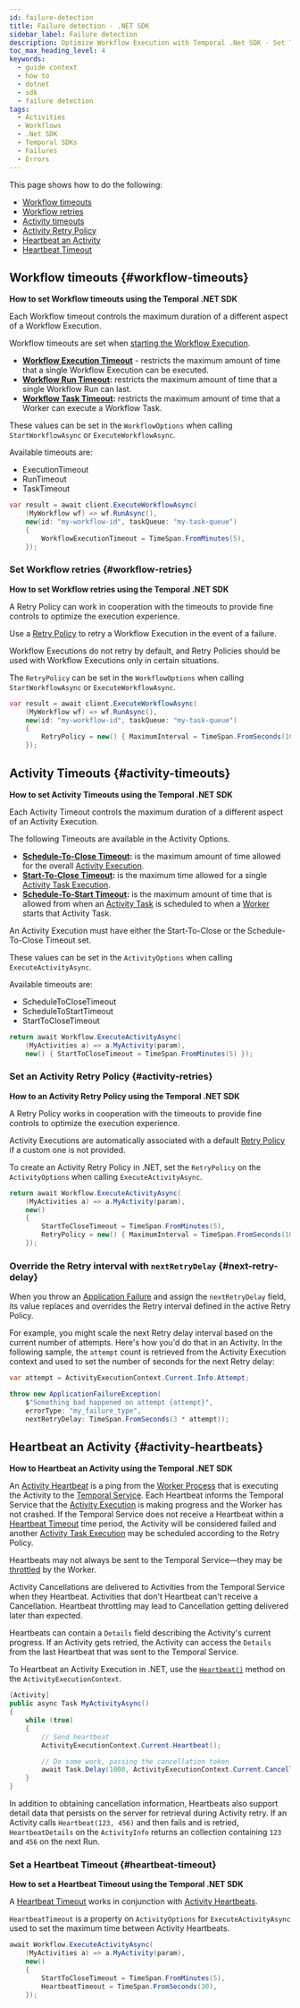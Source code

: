 ```yaml
---
id: failure-detection
title: Failure detection - .NET SDK
sidebar_label: Failure detection
description: Optimize Workflow Execution with Temporal .Net SDK - Set Timeouts, Retry Policies, and manage Activity Heartbeats efficiently.
toc_max_heading_level: 4
keywords:
  - guide context
  - how to
  - dotnet
  - sdk
  - failure detection
tags:
  - Activities
  - Workflows
  - .Net SDK
  - Temporal SDKs
  - Failures
  - Errors
---
```


This page shows how to do the following:

- [Workflow timeouts](#workflow-timeouts)
- [Workflow retries](#workflow-retries)
- [Activity timeouts](#activity-timeouts)
- [Activity Retry Policy](#activity-retries)
- [Heartbeat an Activity](#activity-heartbeats)
- [Heartbeat Timeout](#heartbeat-timeout)

## Workflow timeouts {#workflow-timeouts}

**How to set Workflow timeouts using the Temporal .NET SDK**

Each Workflow timeout controls the maximum duration of a different aspect of a Workflow Execution.

Workflow timeouts are set when [starting the Workflow Execution](#workflow-timeouts).

- **[Workflow Execution Timeout](/encyclopedia/detecting-workflow-failures#workflow-execution-timeout)** - restricts the maximum amount of time that a single Workflow Execution can be executed.
- **[Workflow Run Timeout](/encyclopedia/detecting-workflow-failures#workflow-run-timeout):** restricts the maximum amount of time that a single Workflow Run can last.
- **[Workflow Task Timeout](/encyclopedia/detecting-workflow-failures#workflow-task-timeout):** restricts the maximum amount of time that a Worker can execute a Workflow Task.

These values can be set in the `WorkflowOptions` when calling `StartWorkflowAsync` or `ExecuteWorkflowAsync`.

Available timeouts are:

- ExecutionTimeout
- RunTimeout
- TaskTimeout

```csharp
var result = await client.ExecuteWorkflowAsync(
    (MyWorkflow wf) => wf.RunAsync(),
    new(id: "my-workflow-id", taskQueue: "my-task-queue")
    {
        WorkflowExecutionTimeout = TimeSpan.FromMinutes(5),
    });
```

### Set Workflow retries {#workflow-retries}

**How to set Workflow retries using the Temporal .NET SDK**

A Retry Policy can work in cooperation with the timeouts to provide fine controls to optimize the execution experience.

Use a [Retry Policy](/encyclopedia/retry-policies) to retry a Workflow Execution in the event of a failure.

Workflow Executions do not retry by default, and Retry Policies should be used with Workflow Executions only in certain situations.

The `RetryPolicy` can be set in the `WorkflowOptions` when calling `StartWorkflowAsync` or `ExecuteWorkflowAsync`.

```csharp
var result = await client.ExecuteWorkflowAsync(
    (MyWorkflow wf) => wf.RunAsync(),
    new(id: "my-workflow-id", taskQueue: "my-task-queue")
    {
        RetryPolicy = new() { MaximumInterval = TimeSpan.FromSeconds(10) },
    });
```

## Activity Timeouts {#activity-timeouts}

**How to set Activity Timeouts using the Temporal .NET SDK**

Each Activity Timeout controls the maximum duration of a different aspect of an Activity Execution.

The following Timeouts are available in the Activity Options.

- **[Schedule-To-Close Timeout](/encyclopedia/detecting-activity-failures#schedule-to-close-timeout):** is the maximum amount of time allowed for the overall [Activity Execution](/activity-execution).
- **[Start-To-Close Timeout](/encyclopedia/detecting-activity-failures#start-to-close-timeout):** is the maximum time allowed for a single [Activity Task Execution](/tasks#activity-task-execution).
- **[Schedule-To-Start Timeout](/encyclopedia/detecting-activity-failures#schedule-to-start-timeout):** is the maximum amount of time that is allowed from when an [Activity Task](/tasks#activity-task) is scheduled to when a [Worker](/workers#worker) starts that Activity Task.

An Activity Execution must have either the Start-To-Close or the Schedule-To-Close Timeout set.

These values can be set in the `ActivityOptions` when calling `ExecuteActivityAsync`.

Available timeouts are:

- ScheduleToCloseTimeout
- ScheduleToStartTimeout
- StartToCloseTimeout

```csharp
return await Workflow.ExecuteActivityAsync(
    (MyActivities a) => a.MyActivity(param),
    new() { StartToCloseTimeout = TimeSpan.FromMinutes(5) });
```

### Set an Activity Retry Policy {#activity-retries}

**How to an Activity Retry Policy using the Temporal .NET SDK**

A Retry Policy works in cooperation with the timeouts to provide fine controls to optimize the execution experience.

Activity Executions are automatically associated with a default [Retry Policy](/encyclopedia/retry-policies) if a custom one is not provided.

To create an Activity Retry Policy in .NET, set the `RetryPolicy` on the `ActivityOptions` when calling `ExecuteActivityAsync`.

```csharp
return await Workflow.ExecuteActivityAsync(
    (MyActivities a) => a.MyActivity(param),
    new()
    {
        StartToCloseTimeout = TimeSpan.FromMinutes(5),
        RetryPolicy = new() { MaximumInterval = TimeSpan.FromSeconds(10) },
    });
```

### Override the Retry interval with `nextRetryDelay` {#next-retry-delay}

When you throw an [Application Failure](/references/failures#application-failure) and assign the `nextRetryDelay` field, its value replaces and overrides the Retry interval defined in the active Retry Policy.

For example, you might scale the next Retry delay interval based on the current number of attempts.
Here's how you'd do that in an Activity.
In the following sample, the `attempt` count is retrieved from the Activity Execution context and used to set the number of seconds for the next Retry delay:

```csharp
var attempt = ActivityExecutionContext.Current.Info.Attempt;

throw new ApplicationFailureException(
    $"Something bad happened on attempt {attempt}",
    errorType: "my_failure_type",
    nextRetryDelay: TimeSpan.FromSeconds(3 * attempt));
```

## Heartbeat an Activity {#activity-heartbeats}

**How to Heartbeat an Activity using the Temporal .NET SDK**

An [Activity Heartbeat](/encyclopedia/detecting-activity-failures#activity-heartbeat) is a ping from the [Worker Process](/workers#worker-process) that is executing the Activity to the [Temporal Service](/temporal-service).
Each Heartbeat informs the Temporal Service that the [Activity Execution](/activity-execution) is making progress and the Worker has not crashed.
If the Temporal Service does not receive a Heartbeat within a [Heartbeat Timeout](/encyclopedia/detecting-activity-failures#heartbeat-timeout) time period, the Activity will be considered failed and another [Activity Task Execution](/tasks#activity-task-execution) may be scheduled according to the Retry Policy.

Heartbeats may not always be sent to the Temporal Service—they may be [throttled](/encyclopedia/detecting-activity-failures#throttling) by the Worker.

Activity Cancellations are delivered to Activities from the Temporal Service when they Heartbeat. Activities that don't Heartbeat can't receive a Cancellation.
Heartbeat throttling may lead to Cancellation getting delivered later than expected.

Heartbeats can contain a `Details` field describing the Activity's current progress.
If an Activity gets retried, the Activity can access the `Details` from the last Heartbeat that was sent to the Temporal Service.

To Heartbeat an Activity Execution in .NET, use the [`Heartbeat()`](https://dotnet.temporal.io/api/Temporalio.Activities.ActivityExecutionContext.html#Temporalio_Activities_ActivityExecutionContext_Heartbeat_System_Object___) method on the `ActivityExecutionContext`.

```csharp
[Activity]
public async Task MyActivityAsync()
{
    while (true)
    {
        // Send heartbeat
        ActivityExecutionContext.Current.Heartbeat();

        // Do some work, passing the cancellation token
        await Task.Delay(1000, ActivityExecutionContext.Current.CancellationToken);
    }
}
```

In addition to obtaining cancellation information, Heartbeats also support detail data that persists on the server for retrieval during Activity retry.
If an Activity calls `Heartbeat(123, 456)` and then fails and is retried, `HeartbeatDetails` on the `ActivityInfo` returns an collection containing `123` and `456` on the next Run.

### Set a Heartbeat Timeout {#heartbeat-timeout}

**How to set a Heartbeat Timeout using the Temporal .NET SDK**

A [Heartbeat Timeout](/encyclopedia/detecting-activity-failures#heartbeat-timeout) works in conjunction with [Activity Heartbeats](/encyclopedia/detecting-activity-failures#activity-heartbeat).

`HeartbeatTimeout` is a property on `ActivityOptions` for `ExecuteActivityAsync` used to set the maximum time between Activity Heartbeats.

```csharp
await Workflow.ExecuteActivityAsync(
    (MyActivities a) => a.MyActivity(param),
    new()
    {
        StartToCloseTimeout = TimeSpan.FromMinutes(5),
        HeartbeatTimeout = TimeSpan.FromSeconds(30),
    });
```

